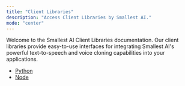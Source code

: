 ```yaml
---
title: "Client Libraries"
description: "Access Client Libraries by Smallest AI."
mode: "center"
---
```


Welcome to the Smallest AI Client Libraries documentation. Our client libraries provide easy-to-use interfaces for integrating Smallest AI's powerful text-to-speech and voice cloning capabilities into your applications.

- [Python](https://github.com/smallest-inc/smallest-python-sdk)
- [Node](https://github.com/smallest-inc/smallest-node-sdk)